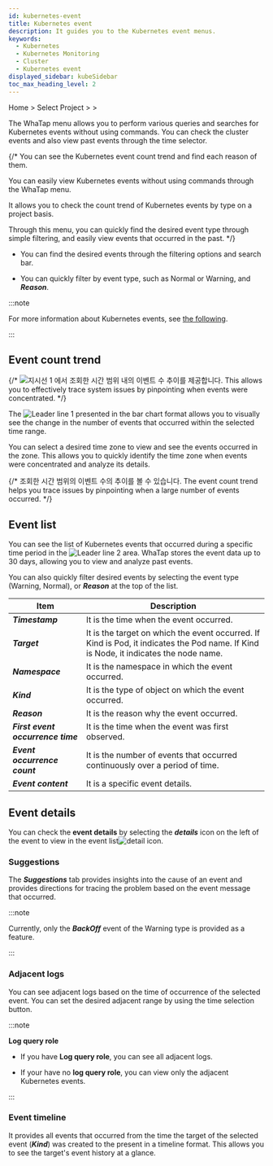 ```yaml
---
id: kubernetes-event
title: Kubernetes event
description: It guides you to the Kubernetes event menus.
keywords:
  - Kubernetes
  - Kubernetes Monitoring
  - Cluster
  - Kubernetes event
displayed_sidebar: kubeSidebar
toc_max_heading_level: 2
---
```


Home &gt; Select Project &gt; <Cmdname sid="side_cluster" className="uitext" /> &gt; <Cmdname sid="side_kubeEventList" className="uitext" />

The WhaTap <Cmdname sid="side_kubeEventList" className="uitext" /> menu allows you to perform various queries and searches for Kubernetes events without using commands. You can check the cluster events and also view past events through the time selector. 

{/* 
You can see the Kubernetes event count trend and find each reason of them.

You can easily view Kubernetes events without using commands through the WhaTap <Cmdname sid="side_kubeEventList" className="uitext" /> menu. 

It allows you to check the count trend of Kubernetes events by type on a project basis. 

Through this menu, you can quickly find the desired event type through simple filtering, and easily view events that occurred in the past. */}

<ImgLang img='k8s-kuber-event.png' desc='Kubernetes event'/>

- You can find the desired events through the filtering options and search bar. 

- You can quickly filter by event type, such as <span class='k8s-normal'>Normal</span> or <span class='slow'>Warning</span>, and ***Reason***.

:::note 

For more information about Kubernetes events, see [the following](https://kubernetes.io/docs/reference/kubernetes-api/cluster-resources/event-v1/#Event). 

:::

## Event count trend

{/* ![지시선 1](/img/number-01.png) <Cmdname sid="TTL06683" className="uitext" />에서 조회한 시간 범위 내의 이벤트 수 추이를 제공합니다. This allows you to effectively trace system issues by pinpointing when events were concentrated. */}

The ![Leader line 1](/img/number-01.png) <Cmdname sid="TTL06683" className="uitext" /> presented in the bar chart format allows you to visually see the change in the number of events that occurred within the selected time range. 

You can select a desired time zone to view and see the events occurred in the zone. This allows you to quickly identify the time zone when events were concentrated and analyze its details.

{/* 조회한 시간 범위의 이벤트 수의 추이를 볼 수 있습니다. The event count trend helps you trace issues by pinpointing when a large number of events occurred. */}

## Event list

You can see the list of Kubernetes events that occurred during a specific time period in the ![Leader line 2](/img/number-02.png) area. WhaTap stores the event data up to 30 days, allowing you to view and analyze past events. 

You can also quickly filter desired events by selecting the event type (<span class='slow'>Warning</span>, <span class='k8s-normal'>Normal</span>), or **_Reason_** at the top of the list.

| Item                              | Description                                                                                                                           |
| --------------------------------- | ------------------------------------------------------------------------------------------------------------------------------------- |
| **_Timestamp_**                   | It is the time when the event occurred.                                                                                               |
| **_Target_**                      | It is the target on which the event occurred. If Kind is Pod, it indicates the Pod name. If Kind is Node, it indicates the node name. |
| **_Namespace_**                   | It is the namespace in which the event occurred.                                                                                      |
| **_Kind_**                        | It is the type of object on which the event occurred.                                                                                 |
| **_Reason_**                      | It is the reason why the event occurred.                                                                                              |
| **_First event occurrence time_** | It is the time when the event was first observed.                                                                                     |
| **_Event occurrence count_**      | It is the number of events that occurred continuously over a period of time.                                                          |
| **_Event content_**               | It is a specific event details.                                                                                                       |

## Event details

You can check the **event details** by selecting the **_details_** icon on the left of the event to view in the event list![detail icon](/img/ico-detail-view.svg). 

<ImgLang img='k8s-kuber-event-details.png' desc='Kubernetes event detail'/>

### Suggestions

The **_Suggestions_** tab provides insights into the cause of an event and provides directions for tracing the problem based on the event message that occurred.

:::note 

Currently, only the **_BackOff_** event of the <span class='slow'>Warning</span> type is provided as a feature. 

:::

### Adjacent logs

You can see adjacent logs based on the time of occurrence of the selected event. You can set the desired adjacent range by using the time selection button.

:::note 

**Log query role**

- If you have **Log query role**, you can see all adjacent logs.

- If your have no **log query role**, you can view only the adjacent Kubernetes events.

:::

### Event timeline

It provides all events that occurred from the time the target of the selected event (**_Kind_**) was created to the present in a timeline format. This allows you to see the target's event history at a glance.
